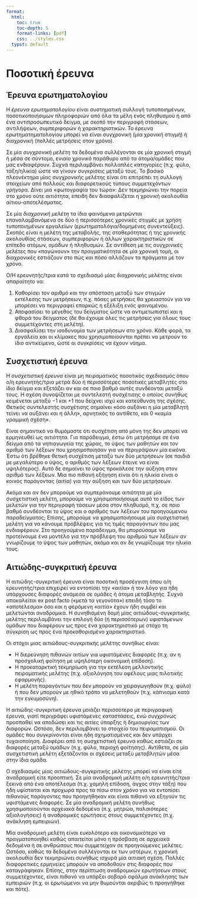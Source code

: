 ```yaml
---
format:
  html:
    toc: true
    toc-depth: 5
    format-links: [pdf]
    css: ../styles.css
  typst: default
---
```


```{=typst}
#set text(font: "Noto Serif", lang: "el") // ensures bold + Greek shaping
    #let tbox(title, body) = rect(fill: luma(240), stroke: 1pt + gray, radius: 6pt, inset: 10pt)[
    #text(weight: "bold")[#title]
    #v(5pt)
    #body
  ]
```

# Ποσοτική έρευνα

## Έρευνα ερωτηματολογίου

Η _έρευνα ερωτηματολογίου_ είναι συστηματική συλλογή τυποποιημένων,
ποσοτικοποιήσιμων πληροφοριών από όλα τα μέλη ενός πληθυσμού ή από ένα
αντιπροσωπευτικό δείγμα, με σκοπό την περιγραφή στάσεων, αντιλήψεων,
συμπεριφορών ή χαρακτηριστικών. Το έρευνα ερωτηματηματολογίου μπορεί να είναι
συγχρονική (μία χρονική στιγμή) ή διαχρονική (πολλές μετρήσεις στον χρόνο).

Σε μία _συγχρονική μελέτη_ τα δεδομένα συλλέγονται σε μία χρονική στιγμή ή μέσα
σε σύντομο, ενιαίο χρονικό παράθυρο από τα άτομα/ομάδες που μας
ενδιαφέρουν. Συχνά περιλαμβάνει πολλαπλές κατηγορίες (π.χ. φύλο, τάξη/ηλικία)
ώστε να γίνουν συγκρίσεις μεταξύ τους. Το βασικό πλεονέκτημα μίας συγχρονικής
μελέτης είναι ότι επιτρέπει τη συλλογή στοιχείων από πολλούς και διαφορετικούς
τύπους συμμετεχόντων γρήγορα. Δίνει μια «φωτογραφία του τώρα»: Δεν τεκμηριώνει
την πορεία στο χρόνο ούτε αιτιότητα, επειδή δεν διασφαλίζεται η χρονική
ακολουθία αίτιου-αποτελέσματος.

Σε μία _διαχρονική μελέτη_ τα ίδια φαινόμενα μετρώνται επαναλαμβανόμενα σε δύο ή
περισσότερες χρονικές στιγμές με χρήση τυποποιημένων εργαλείων
(ερωτηματολόγια/δομημένες συνεντεύξεις). Σκοπός είναι η μελέτη της μεταβολής,
της σταθερότητας ή της χρονικής ακολουθίας στάσεων, συμπεριφορών ή άλλων
χαρακτηριστικών σε επίπεδο ατόμων, ομάδων ή πληθυσμών. Σε αντίθεση με τις
συγχρινικές μελέτες που «παγώνουν» την πραγματικότητα σε μία χρονική τομή, οι
διαχρονικές εστιάζουν στο πώς και πόσο αλλάζουν τα πράγματα με τον χρόνο.

Ο/Η ερευνητής/τρια κατά το σχεδιασμό μίας διαχρονικής μελέτης είναι απαραίτητο
να:

1. Καθορίσει τον αριθμό και την απόσταση μεταξύ των στιγμών εκτέλεσης των μετρήσεων,
   π.χ. πόσες μετρήσεις θα χρειαστούν για να μπορέσει να περιγραφεί επαρκώς η
   εξέλιξη ενός φαινομένου.
2. Αποφασίσει το μέγεθος του δείγματος ώστε να αντιμετωπιστεί και η φθορά του δείγματος (δε
   θα έχουμε όλες τις μετρήσεις για όλους τους συμμετέχοντες στη μελέτη).
3. Διασφαλίσει την ισοδυναμία των μετρήσεων στο χρόνο. Κάθε φορά, τα εργαλεία
   και οι κλίμακες που χρησιμοποιούνται πρέπει να μετρούν το ίδιο αντικείμενο,
   ώστε οι συγκρίσεις να έχουν νόημα.
   
## Συσχετιστική έρευνα

Η _συσχετιστική έρευνα_ είναι μη πειραματικός ποσοτικός σχεδιασμός όπου ο/η
ερευνητής/τρια μετρά δύο ή περισσότερες ποσοτικές μεταβλητές στο ίδιο δείγμα και
εξετάζει αν και σε ποιο βαθμό αυτές συνδέονται μεταξύ τους. Η σχέση συνοψίζεται
με συντελεστή συσχέτισης ο οποίος συνήθως κειμένεται μεταξύ −1 και +1 που
δείχνει ισχύ και κατεύθυνση της σχέσης. Θετικός συντελεστής συσχέτισης σημαίνει
«όσο αυξάνει η μία μεταβλητή τείνει να αυξάνει και η άλλη», αρνητικός το
αντίθετο, και 0 «καμία γραμμική σχέση».

Είναι σημαντικό να θυμόμαστε ότι συσχέτιση από μόνη της δεν μπορεί να ερμηνευθεί
ως αιτιότητα. Για παράδειγμα, έστω ότι μετρήσαμε σε ένα δείγμα από τα
νηπιαγωγεία της χώρας, το ύψος των μαθητών και τον αριθμό των λέξεων που
χρησιμοποίησαν για να περιγράψουν μία εικόνα. Έστω ότι βρέθηκε θετική συσχέτιση
μεταξύ των δύο μετρήσεων (σε παιδιά με μεγαλύτερο ο ύψος, ο αριθμός των λέξεων
έτεινε να είναι υψηλότερος). Αυτό δε σημαίνει το ύψος προκάλεσε την αύξηση στον
αριθμό των λέξεων. Μια πιο πιθανή εξήγηση είναι ότι η ηλικία είναι ο κοινός
παράγοντας (αιτία) για την αύξηση και των δύο μετρήσεων.

Ακόμα και αν δεν μπορούμε να συμπεράνουμε αιτιότητα με μία συσχετιστική μελέτη,
μπορούμε να χρησιμοποιήσουμε αυτό το είδος των μελετών για την περιγραφή τάσεων
μέσα στον πληθυσμό, π.χ. σε ποιο βαθμό συνδέονται το ύψος και ο αριθμός των
λέξεων του προηγούμενου παραδείγματος; Επίσης, μπορούμε να χρησιμοποιήσουμε μία
συσχετιστική μελέτη για να κάνουμε προβλέψεις για τις τιμές παραγόντων που μας
ενδιαφέρουν. Στο προηγούμενο παράδειγμα, θα μπορούσαμε να προτείνουμε ένα
μοντέλο για την πρόβλεψη του αριθμού των λέξεων αν γνωρίζουμε το ύψος των
μαθητών, ακόμα και αν δε γνωρίζουμε την ηλικία τους.

## Αιτιώδης-συγκριτική έρευνα

Η αιτιώδης-συγκριτική έρευνα είναι ποσοτική προσέγγιση όπου ο/η ερευνητής/τρια
επιχειρεί να εντοπίσει την «αιτία» ή τον λόγο για ήδη υπάρχουσες διαφορές
ανάμεσα σε ομάδες ή άτομα μεταβλητής. Συχνά αποκαλείται ex post facto («μετά τα
γεγονότα») επειδή τόσο το «αποτέλεσμα» όσο και η φερόμενη «αιτία» έχουν ήδη
συμβεί και μελετώνται αναδρομικά. Η συνηθισμένη δομή μίας αιτιώδους-συγκριτικής
μελέτης περιλαμβάνει την επιλογή δύο (ή περισσότερων) υφιστάμενων ομάδων που
διαφέρουν ως προς ένα χαρακτηριστικό με στόχο τη σύγκριση ως προς ένα
προκαθορισμένο χαρακτηριστικό.

Οι στόχοι μιας αιτιώδους-συγκριτικής μελέτης συνήθως είναι:

* Η διερεύνηση πιθανών αιτίων για υφιστάμενες διαφορές (π.χ. αν η προσχολική
  φοίτηση με υψηλότερη οικονομική επίδοση).
* Η προκαταρκτική τεκμηρίωση για την εκτέλεση μελλοντικής πειραματικής μελέτης
  (π.χ. αξιολόγηση του οφέλους μιας πιλοτικής εφαρμογής).
* Η μελέτη παραγόντων που δεν μπορούν να χειραγωγηθούν (π.χ. φύλο) ή που δεν
  μπορούν με ηθικό τρόπο να μελετηθούν (π.χ. κάπνισμα κατά την εγκυμοσύνη).

Η αιτιώδης-συγκριτική έρευνα μοιάζει περισσότερο με περιγραφική έρευνα, γιατί
περιγράφει υφιστάμενες καταστάσεις, ενώ συγχρόνως προσπαθεί να αποδώσει και τις
αιτίες ύπαρξης ή δημιουργίας των διαφορών. Ωστόσο, δεν περιλαμβάνει το στοιχείο
του πειραματισμού. Οι ομάδες που συγκρίνονται είναι ήδη σχηματισμένες και δεν
υπάρχει τυχαιοποίηση. Διαφέρει από τη συσχετιστική έρευνα καθώς εστιάζει σε
διαφορές μεταξύ ομάδων (π.χ. φύλο, περιοχή φοίτησης). Αντίθετα, σε μία
συσχετιστική μελέτη εξετάζονται οι σχέσεις μεταξύ μεταβλητών μέσα στην ίδια
ομάδα.

Ο σχεδιασμός μίας αιτιώδους-συγκριτικής μελέτης μπορεί να είναι είτε αναδρομική
είτε προοπτική. Σε μία αναδρομική μελέτη ο/η ερευνητής/τρια ξεκινά από ένα
αποτέλεσμα (π.χ. χαμηλή επίδοση, άγχος στην τάξη) που ήδη υφίσταται και προχωρά
προς τα πίσω στον χρόνο για να εντοπίσει πιθανούς παράγοντες που προηγήθηκαν και
είναι πιθανό να εξηγούν τις υφιστάμενες διαφορές. Σε μία αναδρομική μελέτη
συνήθως χρησιμοποιούνται αρχειακά δεδομένα (π.χ. μητρώα, παλαιότερες
αξιολογήσεις) ή αναδρομικές ερωτήσεις στους συμμετέχοντες (π.χ. ανάκληση
εμπειριών).

Μία αναδρομική μελέτη είναι ευκολότερο και οικονομικότερο να πραγματοποιηθεί
καθώς απαιτείται μόνο η πρόσβαση σε αρχειακά δεδομένα ή σε ανθρώπους που
συμμετείχαν σε προηγούμενες μελέτες. Ωστόσο, καθώς τα δεδομένα συλλέγονται εκ
των υστέρων, η χρονική ακολουθία δεν τεκμηριώνει συνήθως ισχυρά μία αιτιακή
σχέση. Πολλές διαφορετικές ερμηνείες μπορούν να αποδοθούν στις διαφορές που
καταγράφηκαν. Επίσης, στην περίπτωση αναδρομικών ερωτήσεων στους συμμετέχοντες,
είναι πιθανό να υπάρξει σοβαρό σφάλμα ανάκλησης των εμπειριών (π.χ. οι
ερωτώμενοι να μην θυμούνται ακριβώς τι προηγήθηκε και πότε).
